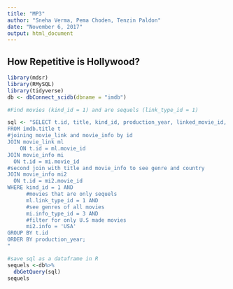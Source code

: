 ```yaml
---
title: "MP3"
author: "Sneha Verma, Pema Choden, Tenzin Paldon"
date: "November 6, 2017"
output: html_document
---
```

##                 How Repetitive is Hollywood?
```r
library(mdsr)
library(RMySQL)
library(tidyverse)
db <- dbConnect_scidb(dbname = "imdb")
```
```r
#Find movies (kind_id = 1) and are sequels (link_type_id = 1)

sql <- "SELECT t.id, title, kind_id, production_year, linked_movie_id, mi.info as genre, mi2.info as country
FROM imdb.title t
#joining movie_link and movie_info by id 
JOIN movie_link ml
	ON t.id = ml.movie_id
JOIN movie_info mi
  ON t.id = mi.movie_id
#second join with title and movie_info to see genre and country
JOIN movie_info mi2
  ON t.id = mi2.movie_id
WHERE kind_id = 1 AND 
      #movies that are only sequels
      ml.link_type_id = 1 AND
      #see genres of all movies
      mi.info_type_id = 3 AND
      #filter for only U.S made movies
      mi2.info = 'USA'
GROUP BY t.id
ORDER BY production_year;
"

#save sql as a dataframe in R
sequels <-db%>% 
  dbGetQuery(sql)
sequels
```



